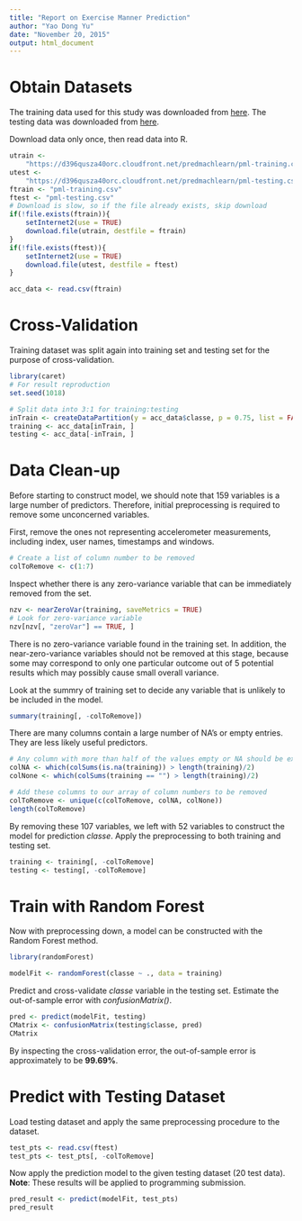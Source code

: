 ```yaml
---
title: "Report on Exercise Manner Prediction"
author: "Yao Dong Yu"
date: "November 20, 2015"
output: html_document
---
```


# Obtain Datasets
The training data used for this study was downloaded from [here](https://d396qusza40orc.cloudfront.net/predmachlearn/pml-training.csv).
The testing data was downloaded from [here](https://d396qusza40orc.cloudfront.net/predmachlearn/pml-testing.csv).

Download data only once, then read data into R.
```r
utrain <- 
    "https://d396qusza40orc.cloudfront.net/predmachlearn/pml-training.csv"
utest <-
    "https://d396qusza40orc.cloudfront.net/predmachlearn/pml-testing.csv"
ftrain <- "pml-training.csv"
ftest <- "pml-testing.csv"
# Download is slow, so if the file already exists, skip download
if(!file.exists(ftrain)){
    setInternet2(use = TRUE)
    download.file(utrain, destfile = ftrain)
}
if(!file.exists(ftest)){
    setInternet2(use = TRUE)
    download.file(utest, destfile = ftest)
}

acc_data <- read.csv(ftrain)
```


# Cross-Validation
Training dataset was split again into training set and testing set for the 
purpose of cross-validation.
```r
library(caret)
# For result reproduction
set.seed(1018)

# Split data into 3:1 for training:testing
inTrain <- createDataPartition(y = acc_data$classe, p = 0.75, list = FALSE)
training <- acc_data[inTrain, ]
testing <- acc_data[-inTrain, ]
```


# Data Clean-up
Before starting to construct model, we should note that 159 variables is a large
number of predictors. Therefore, initial preprocessing is required to remove
some unconcerned variables.

First, remove the ones not representing accelerometer measurements, including
index, user names, timestamps and windows.
```r
# Create a list of column number to be removed
colToRemove <- c(1:7)
```

Inspect whether there is any zero-variance variable that can be immediately
removed from the set.
```r
nzv <- nearZeroVar(training, saveMetrics = TRUE)
# Look for zero-variance variable
nzv[nzv[, "zeroVar"] == TRUE, ]
```
There is no zero-variance variable found in the training set.
In addition, the near-zero-variance variables should not be removed at this
stage, because some may correspond to only one particular outcome out of 5
potential results which may possibly cause small overall variance.

Look at the summry of training set to decide any variable that is unlikely to be
included in the model.
```r
summary(training[, -colToRemove])
```
There are many columns contain a large number of NA's or empty entries. They are
less likely useful predictors.
```r
# Any column with more than half of the values empty or NA should be excluded.
colNA <- which(colSums(is.na(training)) > length(training)/2)
colNone <- which(colSums(training == "") > length(training)/2)

# Add these columns to our array of column numbers to be removed
colToRemove <- unique(c(colToRemove, colNA, colNone))
length(colToRemove)
```

By removing these 107 variables, we left with 52 variables to construct the 
model for prediction _classe_.
Apply the preprocessing to both training and testing set.
```r
training <- training[, -colToRemove]
testing <- testing[, -colToRemove]
```


# Train with Random Forest 
Now with preprocessing down, a model can be constructed with the Random Forest
method.
```r
library(randomForest)
```
```r
modelFit <- randomForest(classe ~ ., data = training)
```

Predict and cross-validate _classe_ variable in the testing set. Estimate the 
out-of-sample error with _confusionMatrix()_.
```r
pred <- predict(modelFit, testing)
CMatrix <- confusionMatrix(testing$classe, pred)
CMatrix
```
By inspecting the cross-validation error, the out-of-sample error is
approximately to be **99.69%**.


# Predict with Testing Dataset
Load testing dataset and apply the same preprocessing procedure to the dataset.
```r
test_pts <- read.csv(ftest)
test_pts <- test_pts[, -colToRemove]
```

Now apply the prediction model to the given testing dataset (20 test data).
**Note**: These results will be applied to programming submission.
```r
pred_result <- predict(modelFit, test_pts)
pred_result
```